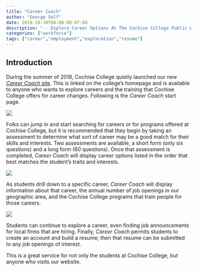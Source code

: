 ```yaml
---
title: "Career Coach"
author: "George Self"
date: 2018-10-30T08:00:00-07:00
description: "-- Explore Career Options At The Cochise College Public Website --"
categories: ["workforce"]
tags: ["career","employment","exploration","resume"]
---
```


## Introduction

During the summer of 2018, Cochise College quietly launched our new [*Career Coach* site](https://cochise.emsicc.com/?radius=50%20miles&region=Local). This is linked on the college's homepage and is available to anyone who wants to explore careers and the training that Cochise College offers for career changes. Following is the *Career Coach* start page.

![](/media/career_coach_start_page.jpg)

Folks can jump in and start searching for careers or for programs offered at Cochise College, but it is recommended that they begin by taking an assessment to determine what sort of career may be a good match for their skills and interests. Two assessments are available, a short form (only six questions) and a long form (60 questions). Once that assessment is completed, *Career Coach* will display career options listed in the order that best matches the student's traits and interests.

![](/media/career_coach_top_choices.jpg)


As students drill down to a specific career, *Career Coach* will display information about that career, the annual number of job openings in our geographic area, and the Cochise College programs that train people for those careers.

![](/media/career_coach_career_info.jpg)

Students can continue to explore a career, even finding job announcements for local firms that are hiring. Finally, *Career Coach* permits students to create an account and build a resume; then that resume can be submitted to any job openings of interest.

This is a great service for not only the students at Cochise College, but anyone who visits our website.
